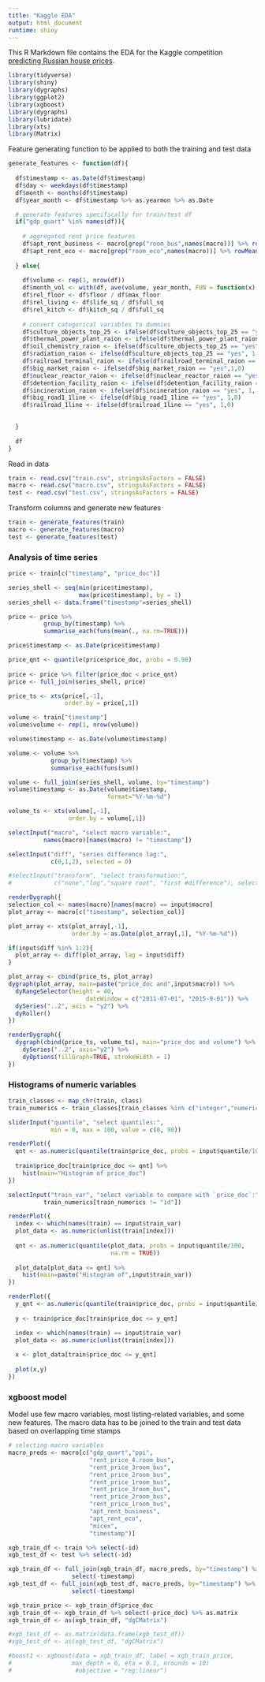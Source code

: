```yaml
---
title: "Kaggle EDA"
output: html_document
runtime: shiny
---
```


This R Markdown file contains the EDA for the Kaggle competition [predicting Russian house prices](https://www.kaggle.com/c/sberbank-russian-housing-market#evaluation).

```r
library(tidyverse)
library(shiny)
library(dygraphs)
library(ggplot2)
library(xgboost)
library(dygraphs)
library(lubridate)
library(xts)
library(Matrix)
```


Feature generating function to be applied to both the training and test data

```r
generate_features <- function(df){
  
  df$timestamp <- as.Date(df$timestamp)
  df$day <- weekdays(df$timestamp)
  df$month <- months(df$timestamp)
  df$year_month <- df$timestamp %>% as.yearmon %>% as.Date

  # generate features specifically for train/test df
  if("gdp_quart" %in% names(df)){
  
    # aggregated rent price features
    df$apt_rent_business <- macro[grep("room_bus",names(macro))] %>% rowMeans(na.rm = TRUE)
    df$apt_rent_eco <- macro[grep("room_eco",names(macro))] %>% rowMeans(na.rm = TRUE)
    
  } else{
    
    df$volume <- rep(1, nrow(df))
    df$month_vol <- with(df, ave(volume, year_month, FUN = function(x) sum(x)))
    df$rel_floor <- df$floor / df$max_floor
    df$rel_living <- df$life_sq / df$full_sq
    df$rel_kitch <- df$kitch_sq / df$full_sq
    
    # convert categorical variables to dummies
    df$culture_objects_top_25 <- ifelse(df$culture_objects_top_25 == "yes", 1,0)
    df$thermal_power_plant_raion <- ifelse(df$thermal_power_plant_raion == "yes", 1,0)
    df$oil_chemistry_raion <- ifelse(df$culture_objects_top_25 == "yes", 1,0)
    df$radiation_raion <- ifelse(df$culture_objects_top_25 == "yes", 1,0)
    df$railroad_terminal_raion <- ifelse(df$railroad_terminal_raion == "yes",1,0)
    df$big_market_raion <- ifelse(df$big_market_raion == "yes",1,0)
    df$nuclear_reactor_raion <- ifelse(df$nuclear_reactor_raion == "yes",1,0)
    df$detention_facility_raion <- ifelse(df$detention_facility_raion == "yes",1,0)
    df$incineration_raion <- ifelse(df$incineration_raion == "yes", 1, 0)
    df$big_road1_1line <- ifelse(df$big_road1_1line == "yes", 1,0)
    df$railroad_1line <- ifelse(df$railroad_1line == "yes", 1,0)
    

  }
  
  df
}
```

Read in data

```r
train <- read.csv("train.csv", stringsAsFactors = FALSE)
macro <- read.csv("macro.csv", stringsAsFactors = FALSE)
test <- read.csv("test.csv", stringsAsFactors = FALSE)
```

Transform columns and generate new features

```r
train <- generate_features(train)
macro <- generate_features(macro)
test <- generate_features(test)
```

### Analysis of time series

```r
price <- train[c("timestamp", "price_doc")]

series_shell <- seq(min(price$timestamp),
                    max(price$timestamp), by = 1)
series_shell <- data.frame("timestamp"=series_shell)

price <- price %>%
          group_by(timestamp) %>%
          summarise_each(funs(mean(., na.rm=TRUE)))

price$timestamp <- as.Date(price$timestamp)

price_qnt <- quantile(price$price_doc, probs = 0.98)
  
price <- price %>% filter(price_doc < price_qnt)
price <- full_join(series_shell, price)

price_ts <- xts(price[,-1], 
                order.by = price[,1])

```


```r
volume <- train["timestamp"]
volume$volume <- rep(1, nrow(volume))

volume$timestamp <- as.Date(volume$timestamp)

volume <- volume %>%
            group_by(timestamp) %>%
            summarise_each(funs(sum))

volume <- full_join(series_shell, volume, by="timestamp")
volume$timestamp <- as.Date(volume$timestamp,
                            format="%Y-%m-%d")

volume_ts <- xts(volume[,-1],
                 order.by = volume[,1])
```


```r
selectInput("macro", "select macro variable:", 
          names(macro)[names(macro) != "timestamp"])

selectInput("diff", "series difference lag:",
            c(0,1,2), selected = 0)

#selectInput("transform", "select transformation:",
#            c("none","log","square root", "first #difference"), selected = "none")

renderDygraph({
selection_col <- names(macro)[names(macro) == input$macro]
plot_array <- macro[c("timestamp", selection_col)]

plot_array <- xts(plot_array[,-1],
                  order.by = as.Date(plot_array[,1], "%Y-%m-%d"))

if(input$diff %in% 1:2){
  plot_array <- diff(plot_array, lag = input$diff)
}

plot_array <- cbind(price_ts, plot_array)
dygraph(plot_array, main=paste("price_doc and",input$macro)) %>%
  dyRangeSelector(height = 40,
                      dateWindow = c("2011-07-01", "2015-9-01")) %>%
  dySeries("..2", axis = "y2") %>%
  dyRoller()
})

renderDygraph({
  dygraph(cbind(price_ts, volume_ts), main="price_doc and volume") %>% dyRangeSelector() %>%
    dySeries("..2", axis="y2") %>%
    dyOptions(fillGraph=TRUE, strokeWidth = 1)
})

```



### Histograms of numeric variables

```r
train_classes <- map_chr(train, class)
train_numerics <- train_classes[train_classes %in% c("integer","numeric")] %>% names

sliderInput("quantile", "select quantiles:", 
            min = 0, max = 100, value = c(0, 98))

renderPlot({
  qnt <- as.numeric(quantile(train$price_doc, probs = input$quantile/100))
  
  train$price_doc[train$price_doc <= qnt] %>% 
    hist(main="Histogram of price_doc")
})

selectInput("train_var", "select variable to compare with `price_doc`:", 
          train_numerics[train_numerics != "id"])

renderPlot({
  index <- which(names(train) == input$train_var)
  plot_data <- as.numeric(unlist(train[index]))
  
  qnt <- as.numeric(quantile(plot_data, probs = input$quantile/100,
                             na.rm = TRUE))
  
  plot_data[plot_data <= qnt] %>% 
    hist(main=paste("Histogram of",input$train_var))
})

renderPlot({
  y_qnt <- as.numeric(quantile(train$price_doc, probs = input$quantile/100))
  
  y <- train$price_doc[train$price_doc <= y_qnt]

  index <- which(names(train) == input$train_var)
  plot_data <- as.numeric(unlist(train[index]))
  
  x <- plot_data[train$price_doc <= y_qnt]
  
  plot(x,y)
})
```

### xgboost model

Model use few macro variables, most listing-related variables, and some new features. The macro data has to be joined to the train and test data based on overlapping time stamps

```r
# selecting macro variables
macro_preds <- macro[c("gdp_quart","ppi",
                       "rent_price_4.room_bus",
                       "rent_price_3room_bus",
                       "rent_price_2room_bus",
                       "rent_price_1room_bus",
                       "rent_price_3room_bus",
                       "rent_price_2room_bus",
                       "rent_price_1room_bus",
                       "apt_rent_business",
                       "apt_rent_eco",
                       "micex",
                       "timestamp")]

xgb_train_df <- train %>% select(-id)
xgb_test_df <- test %>% select(-id)

xgb_train_df <- full_join(xgb_train_df, macro_preds, by="timestamp") %>%
                  select(-timestamp)
xgb_test_df <- full_join(xgb_test_df, macro_preds, by="timestamp") %>%
                  select(-timestamp)

xgb_train_price <- xgb_train_df$price_doc
xgb_train_df <- xgb_train_df %>% select(-price_doc) %>% as.matrix
xgb_train_df <- as(xgb_train_df, "dgCMatrix")

#xgb_test_df <- as.matrix(data.frame(xgb_test_df))
#xgb_test_df <- as(xgb_test_df, "dgCMatrix")

#boost1 <- xgboost(data = xgb_train_df, label = xgb_train_price, 
#                 max_depth = 6, eta = 0.1, nrounds = 10)
#                  #objective = "reg:linear")
```


